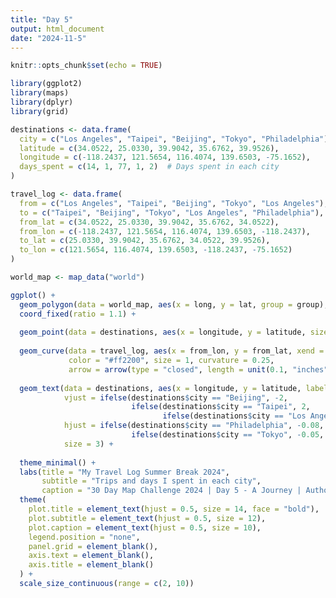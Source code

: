 ---
title: "Day 5"
output: html_document
date: "2024-11-5"
---

```{r setup, include=FALSE}
knitr::opts_chunk$set(echo = TRUE)
```

```{r, include=FALSE}
library(ggplot2)
library(maps)
library(dplyr)
library(grid)
```

```{r}
destinations <- data.frame(
  city = c("Los Angeles", "Taipei", "Beijing", "Tokyo", "Philadelphia"),
  latitude = c(34.0522, 25.0330, 39.9042, 35.6762, 39.9526),
  longitude = c(-118.2437, 121.5654, 116.4074, 139.6503, -75.1652),
  days_spent = c(14, 1, 77, 1, 2)  # Days spent in each city
)

travel_log <- data.frame(
  from = c("Los Angeles", "Taipei", "Beijing", "Tokyo", "Los Angeles"),
  to = c("Taipei", "Beijing", "Tokyo", "Los Angeles", "Philadelphia"),
  from_lat = c(34.0522, 25.0330, 39.9042, 35.6762, 34.0522),
  from_lon = c(-118.2437, 121.5654, 116.4074, 139.6503, -118.2437),
  to_lat = c(25.0330, 39.9042, 35.6762, 34.0522, 39.9526),
  to_lon = c(121.5654, 116.4074, 139.6503, -118.2437, -75.1652)
)

world_map <- map_data("world")
```

```{r}
ggplot() +
  geom_polygon(data = world_map, aes(x = long, y = lat, group = group), fill = "gray90", color = "white") +
  coord_fixed(ratio = 1.1) +
  
  geom_point(data = destinations, aes(x = longitude, y = latitude, size = days_spent), color = "black") +
  
  geom_curve(data = travel_log, aes(x = from_lon, y = from_lat, xend = to_lon, yend = to_lat), 
             color = "#ff2200", size = 1, curvature = 0.25, 
             arrow = arrow(type = "closed", length = unit(0.1, "inches"))) +
  
  geom_text(data = destinations, aes(x = longitude, y = latitude, label = paste(city, ":", days_spent, "day(s)")),
            vjust = ifelse(destinations$city == "Beijing", -2, 
                           ifelse(destinations$city == "Taipei", 2,
                                  ifelse(destinations$city == "Los Angeles", 2.5, -1))),
            hjust = ifelse(destinations$city == "Philadelphia", -0.08, 
                           ifelse(destinations$city == "Tokyo", -0.05, 0)),
            size = 3) +
  
  theme_minimal() +
  labs(title = "My Travel Log Summer Break 2024",
       subtitle = "Trips and days I spent in each city",
       caption = "30 Day Map Challenge 2024 | Day 5 - A Journey | Author: Ray Ma | Source: Also Ray Ma") +
  theme(
    plot.title = element_text(hjust = 0.5, size = 14, face = "bold"),
    plot.subtitle = element_text(hjust = 0.5, size = 12),
    plot.caption = element_text(hjust = 0.5, size = 10),
    legend.position = "none",
    panel.grid = element_blank(),
    axis.text = element_blank(),
    axis.title = element_blank()
  ) +
  scale_size_continuous(range = c(2, 10))
```
